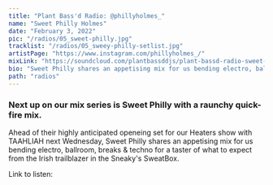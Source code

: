 ---
title: "Plant Bass'd Radio: @phillyholmes_"
name: "Sweet Philly Holmes"
date: "February 3, 2022"
pic: "/radios/05_sweet-philly.jpg"
tracklist: "/radios/05_sweey-philly-setlist.jpg"
artistPage: "https://www.instagram.com/phillyholmes_/"
mixLink: "https://soundcloud.com/plantbassddjs/plant-bassd-radio-sweet-philly-raunchy-mix"
bio: "Sweet Philly shares an appetising mix for us bending electro, ballroom, breaks & techno"
path: "radios"
---

### Next up on our mix series is Sweet Philly with a raunchy quick-fire mix.

Ahead of their highly anticipated openeing set for our Heaters show with TAAHLIAH next Wednesday, Sweet Philly shares an appetising mix for us bending electro, ballroom, breaks & techno for a taster of what to expect from the Irish trailblazer in the Sneaky's SweatBox.

Link to listen: <HoverLink url="soundcloud.com/plantbassddjs/plant-bassd-radio-sweet-philly-raunchy-mix" external inline />
